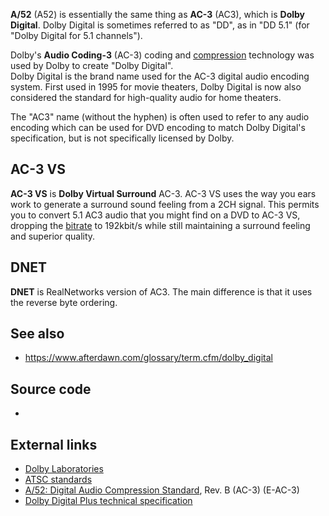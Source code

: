 {{mux|id=a52|encode=n}}

'''A/52''' (A52) is essentially the same thing as '''AC-3''' (AC3), which is '''Dolby Digital'''. Dolby Digital is sometimes referred to as "DD", as in "DD 5.1" (for "Dolby Digital for 5.1 channels").

Dolby's '''Audio Coding-3''' (AC-3) coding and [[compression]] technology was used by Dolby to create "Dolby Digital".<br />
Dolby Digital is the brand name used for the AC-3 digital audio encoding system. First used in 1995 for movie theaters, Dolby Digital is now also considered the standard for high-quality audio for home theaters.

The "AC3" name (without the hyphen) is often used to refer to any audio encoding which can be used for DVD encoding to match Dolby Digital's specification, but is not specifically licensed by Dolby.

== AC-3 VS == 
'''AC-3 VS''' is '''Dolby Virtual Surround''' AC-3. AC-3 VS uses the way you ears work to generate a surround sound feeling from a 2CH signal. This permits you to convert 5.1 AC3 audio that you might find on a DVD to AC-3 VS, dropping the [[bitrate]] to 192kbit/s while still maintaining a surround feeling and superior quality.

== DNET ==
'''DNET''' is RealNetworks version of AC3. The main difference is that it uses the reverse byte ordering.

== See also ==
* https://www.afterdawn.com/glossary/term.cfm/dolby_digital

== Source code ==
* {{VLCSourceFile|modules/codec/a52.c|input demuxer}}

== External links ==
* [https://www.dolby.com/ Dolby Laboratories]
* [https://www.atsc.org/standards/ ATSC standards]
* [https://www.atsc.org/standards/a52.php A/52: Digital Audio Compression Standard], Rev. B (AC-3) (E-AC-3)
* [https://www.atsc.org/standards/a_52b.pdf Dolby Digital Plus technical specification]